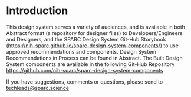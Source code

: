 <Meta title="About/Introduction" />

# Introduction

This design system serves a variety of audiences, and is available in both Abstract format (a repository for designer files) to Developers/Engineers and Designers, and the SPARC Design System Git-Hub Storybook (https://nih-sparc.github.io/sparc-design-system-components/) to use approved recommendations and components. Design System Recommendations in Process can be found in Abstract.
The Built Design System components are available in the following Git-Hub Repository https://github.com/nih-sparc/sparc-design-system-components

If you have suggestions, comments or questions, please send to techleads@sparc.science